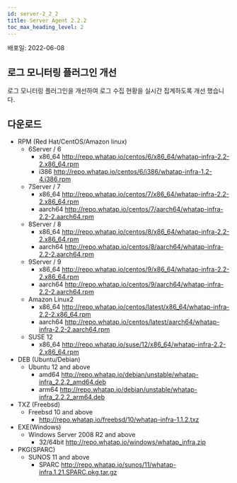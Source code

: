 ```yaml
---
id: server-2_2_2
title: Server Agent 2.2.2
toc_max_heading_level: 2
---
```


배포일: 2022-06-08

## 로그 모니터링 플러그인 개선

로그 모니터링 플러그인을 개선하여 로그 수집 현황을 실시간 집계하도록 개선 했습니다.

## 다운로드

* RPM (Red Hat/CentOS/Amazon linux)
  * 6Server / 6 
    * x86_64 http://repo.whatap.io/centos/6/x86_64/whatap-infra-2.2-2.x86_64.rpm 
    * i386 http://repo.whatap.io/centos/6/i386/whatap-infra-1.2-4.i386.rpm
  * 7Server / 7 
    * x86_64 http://repo.whatap.io/centos/7/x86_64/whatap-infra-2.2-2.x86_64.rpm 
    * aarch64 http://repo.whatap.io/centos/7/aarch64/whatap-infra-2.2-2.aarch64.rpm
  * 8Server / 8 
    * x86_64 http://repo.whatap.io/centos/8/x86_64/whatap-infra-2.2-2.x86_64.rpm 
    * aarch64 http://repo.whatap.io/centos/8/aarch64/whatap-infra-2.2-2.aarch64.rpm
  * 9Server / 9 
    * x86_64 http://repo.whatap.io/centos/9/x86_64/whatap-infra-2.2-2.x86_64.rpm 
    * aarch64 http://repo.whatap.io/centos/9/aarch64/whatap-infra-2.2-2.aarch64.rpm
  * Amazon Linux2
    * x86_64 http://repo.whatap.io/centos/latest/x86_64/whatap-infra-2.2-2.x86_64.rpm 
    * aarch64 http://repo.whatap.io/centos/latest/aarch64/whatap-infra-2.2-2.aarch64.rpm
  * SUSE 12
    * x86_64 http://repo.whatap.io/suse/12/x86_64/whatap-infra-2.2-2.x86_64.rpm
* DEB (Ubuntu/Debian)
  * Ubuntu 12 and above
    * amd64 http://repo.whatap.io/debian/unstable/whatap-infra_2.2.2_amd64.deb
    * arm64 http://repo.whatap.io/debian/unstable/whatap-infra_2.2.2_arm64.deb
* TXZ (Freebsd)
  * Freebsd 10 and above
    * http://repo.whatap.io/freebsd/10/whatap-infra-1.1.2.txz
* EXE(Windows)
  * Windows Server 2008 R2 and above
    * 32/64bit http://repo.whatap.io/windows/whatap_infra.zip
* PKG(SPARC)
  * SUNOS 11 and above
    * SPARC http://repo.whatap.io/sunos/11/whatap-infra.1.21.SPARC.pkg.tar.gz